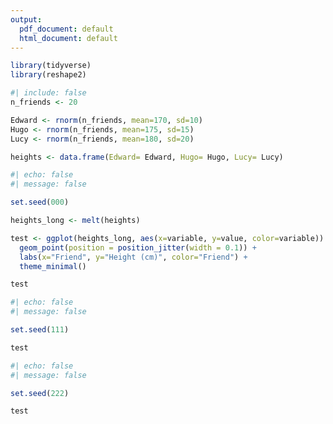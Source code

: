 ```yaml
---
output:
  pdf_document: default
  html_document: default
---
```



```r
library(tidyverse)
library(reshape2)
```

```r
#| include: false
n_friends <- 20

Edward <- rnorm(n_friends, mean=170, sd=10) 
Hugo <- rnorm(n_friends, mean=175, sd=15)
Lucy <- rnorm(n_friends, mean=180, sd=20) 

heights <- data.frame(Edward= Edward, Hugo= Hugo, Lucy= Lucy)
```


```r
#| echo: false
#| message: false

set.seed(000)

heights_long <- melt(heights)

test <- ggplot(heights_long, aes(x=variable, y=value, color=variable)) +
  geom_point(position = position_jitter(width = 0.1)) +
  labs(x="Friend", y="Height (cm)", color="Friend") +
  theme_minimal()

test
```


```r
#| echo: false
#| message: false

set.seed(111)

test
```


```r
#| echo: false
#| message: false

set.seed(222)

test
```
